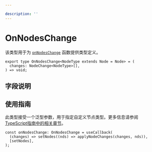 ```yaml
---

description: ''
---
```


# OnNodesChange

该类型用于为 [`onNodesChange`](/api-reference/react-flow#on-nodes-change) 函数提供类型定义。

```tsx
export type OnNodesChange<NodeType extends Node = Node> = (
  changes: NodeChange<NodeType>[],
) => void;
```

## 字段说明

<APIDocs typeName="OnNodesChange" />

## 使用指南

此类型接受一个泛型参数，用于指定自定义节点类型。更多信息请参阅
[TypeScript指南中的相关章节](/learn/advanced-use/typescript#nodetype-edgetype-unions)。

```tsx
const onNodesChange: OnNodesChange = useCallback(
  (changes) => setNodes((nds) => applyNodeChanges(changes, nds)),
  [setNodes],
);
```